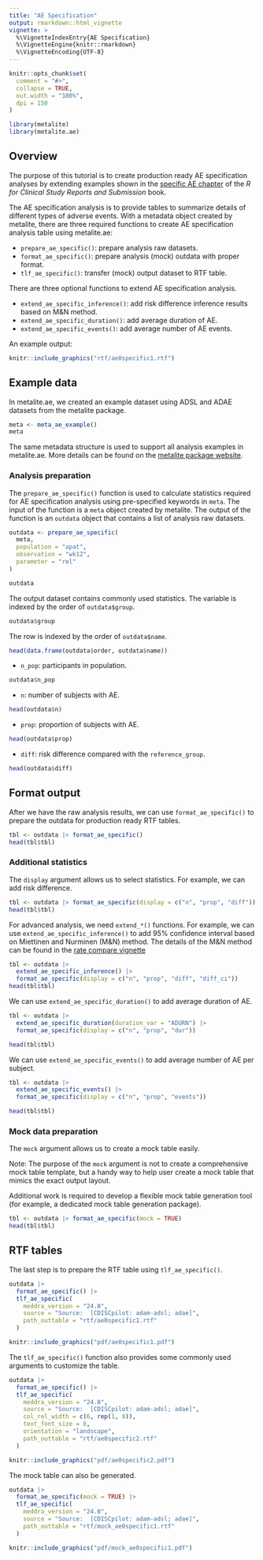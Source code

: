 ```yaml
---
title: "AE Specification"
output: rmarkdown::html_vignette
vignette: >
  %\VignetteIndexEntry{AE Specification}
  %\VignetteEngine{knitr::rmarkdown}
  %\VignetteEncoding{UTF-8}
---
```


```r
knitr::opts_chunk$set(
  comment = "#>",
  collapse = TRUE,
  out.width = "100%",
  dpi = 150
)
```

```r
library(metalite)
library(metalite.ae)
```

## Overview

The purpose of this tutorial is to create production ready AE specification analyses
by extending examples shown in the
[specific AE chapter](https://r4csr.org/specific-ae.html)
of the _R for Clinical Study Reports and Submission_ book.

The AE specification analysis is to provide tables to summarize details of different types of adverse events.
With a metadata object created by metalite,
there are three required functions to create AE specification analysis table using metalite.ae:

- `prepare_ae_specific()`: prepare analysis raw datasets.
- `format_ae_specific()`: prepare analysis (mock) outdata with proper format.
- `tlf_ae_specific()`: transfer (mock) output dataset to RTF table.

There are three optional functions to extend AE specification analysis.

- `extend_ae_specific_inference()`: add risk difference inference results based on M&N method.
- `extend_ae_specific_duration()`: add average duration of AE.
- `extend_ae_specific_events()`: add average number of AE events.

An example output:

```r
knitr::include_graphics("rtf/ae0specific1.rtf")
```

## Example data

In metalite.ae, we created an example dataset using ADSL and ADAE datasets from the metalite package.

```r
meta <- meta_ae_example()
meta
```

The same metadata structure is used to support all analysis examples in metalite.ae.
More details can be found on the [metalite package website](https://merck.github.io/metalite/articles/metalite.html).

### Analysis preparation

The `prepare_ae_specific()` function is used to calculate statistics required for
AE specification analysis using pre-specified keywords in `meta`.
The input of the function is a `meta` object created by metalite.
The output of the function is an `outdata` object that contains a list of analysis raw datasets.

```r
outdata <- prepare_ae_specific(
  meta,
  population = "apat",
  observation = "wk12",
  parameter = "rel"
)
```

```r
outdata
```

The output dataset contains commonly used statistics.
The variable is indexed by the order of `outdata$group`.

```r
outdata$group
```

The row is indexed by the order of `outdata$name`.

```r
head(data.frame(outdata$order, outdata$name))
```

- `n_pop`: participants in population.

```r
outdata$n_pop
```

- `n`: number of subjects with AE.

```r
head(outdata$n)
```

- `prop`: proportion of subjects with AE.

```r
head(outdata$prop)
```

- `diff`: risk difference compared with the `reference_group`.

```r
head(outdata$diff)
```

## Format output

After we have the raw analysis results,
we can use `format_ae_specific()` to prepare the outdata
for production ready RTF tables.

```r
tbl <- outdata |> format_ae_specific()
head(tbl$tbl)
```

### Additional statistics

The `display` argument allows us to select statistics. For example, we can add risk difference.

```r
tbl <- outdata |> format_ae_specific(display = c("n", "prop", "diff"))
head(tbl$tbl)
```

For advanced analysis, we need `extend_*()` functions.
For example, we can use `extend_ae_specific_inference()` to add
95% confidence interval based on Miettinen and Nurminen (M&N) method.
The details of the M&N method can be found in the
[rate compare vignette](https://merck.github.io/metalite.ae/articles/rate-compare.html)

```r
tbl <- outdata |>
  extend_ae_specific_inference() |>
  format_ae_specific(display = c("n", "prop", "diff", "diff_ci"))
head(tbl$tbl)
```

We can use `extend_ae_specific_duration()` to add average duration of AE.

```r
tbl <- outdata |>
  extend_ae_specific_duration(duration_var = "ADURN") |>
  format_ae_specific(display = c("n", "prop", "dur"))

head(tbl$tbl)
```

We can use `extend_ae_specific_events()` to add average number of AE per subject.

```r
tbl <- outdata |>
  extend_ae_specific_events() |>
  format_ae_specific(display = c("n", "prop", "events"))

head(tbl$tbl)
```

### Mock data preparation

The  `mock` argument allows us to create a mock table easily.

Note: The purpose of the `mock` argument is not to create a comprehensive mock table template,
but a handy way to help user create a mock table that mimics the exact output layout.

Additional work is required to develop a flexible mock table generation tool
(for example, a dedicated mock table generation package).

```r
tbl <- outdata |> format_ae_specific(mock = TRUE)
head(tbl$tbl)
```

## RTF tables

The last step is to prepare the RTF table using `tlf_ae_specific()`.

```r
outdata |>
  format_ae_specific() |>
  tlf_ae_specific(
    meddra_version = "24.0",
    source = "Source:  [CDISCpilot: adam-adsl; adae]",
    path_outtable = "rtf/ae0specific1.rtf"
  )
```

```r
knitr::include_graphics("pdf/ae0specific1.pdf")
```

The `tlf_ae_specific()` function also provides some commonly used arguments to customize the table.

```r
outdata |>
  format_ae_specific() |>
  tlf_ae_specific(
    meddra_version = "24.0",
    source = "Source:  [CDISCpilot: adam-adsl; adae]",
    col_rel_width = c(6, rep(1, 8)),
    text_font_size = 8,
    orientation = "landscape",
    path_outtable = "rtf/ae0specific2.rtf"
  )
```

```r
knitr::include_graphics("pdf/ae0specific2.pdf")
```

The mock table can also be generated.

```r
outdata |>
  format_ae_specific(mock = TRUE) |>
  tlf_ae_specific(
    meddra_version = "24.0",
    source = "Source:  [CDISCpilot: adam-adsl; adae]",
    path_outtable = "rtf/mock_ae0specific1.rtf"
  )
```

```r
knitr::include_graphics("pdf/mock_ae0specific1.pdf")
```
